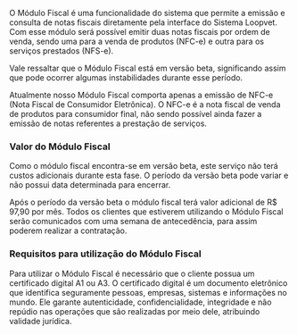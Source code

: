 O Módulo Fiscal é uma funcionalidade do sistema que permite a emissão e consulta de notas fiscais diretamente pela interface do Sistema Loopvet. Com esse módulo será possível emitir duas notas fiscais por ordem de venda, sendo uma para a venda de produtos (NFC-e) e outra para os serviços prestados (NFS-e).

Vale ressaltar que o Módulo Fiscal está em versão beta, significando assim que pode ocorrer algumas instabilidades durante esse período.

Atualmente nosso Módulo Fiscal comporta apenas a emissão de NFC-e (Nota Fiscal de Consumidor Eletrônica). O NFC-e é a nota fiscal de venda de produtos para consumidor final, não sendo possível ainda fazer a emissão de notas referentes a prestação de serviços.

### Valor do Módulo Fiscal

Como o módulo fiscal encontra-se em versão beta, este serviço não terá custos adicionais durante esta fase. O período da versão beta pode variar e não possui data determinada para encerrar.

Após o período da versão beta o módulo fiscal terá valor adicional de R$ 97,90 por mês. Todos os clientes que estiverem utilizando o Módulo Fiscal serão comunicados com uma semana de antecedência, para assim poderem realizar a contratação.

### Requisitos para utilização do Módulo Fiscal

Para utilizar o Módulo Fiscal é necessário que o cliente possua um certificado digital A1 ou A3. O certificado digital é um documento eletrônico que identifica seguramente pessoas, empresas, sistemas e informações no mundo. Ele garante autenticidade, confidencialidade, integridade e não repúdio nas operações que são realizadas por meio dele, atribuindo validade jurídica.
